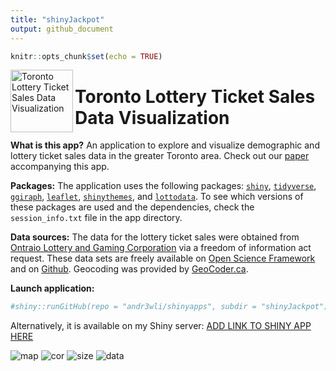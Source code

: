 ```yaml
---
title: "shinyJackpot"
output: github_document
---
```


```r
knitr::opts_chunk$set(echo = TRUE)
```

<img align = "left" width = "100" height = "100" src = "md/cn_tower.png" alt = "Toronto Lottery Ticket Sales Data Visualization"> 
     
<h1> Toronto Lottery Ticket Sales Data Visualization </h1>

**What is this app?** An application to explore and visualize demographic and lottery ticket sales data in the greater Toronto area. Check out our [paper]() accompanying this app.

**Packages:** The application uses the following packages: [`shiny`](https://shiny.rstudio.com), [`tidyverse`](https://www.tidyverse.org), [`ggiraph`](https://davidgohel.github.io/ggiraph/articles/offcran/using_ggiraph.html), [`leaflet`](), [`shinythemes`](), and [`lottodata`](https://andr3wli.github.io/lottodata/). To see which versions of these packages are used and the dependencies, check the `session_info.txt` file in the app directory. 

**Data sources:** The data for the lottery ticket sales were obtained from [Ontraio Lottery and Gaming Corporation](https://www.olg.ca/en/home.html) via a freedom of information act request. These data sets are freely available on [Open Science Framework](//osf.io/qwrxy/) and on [Github](https://github.com/andr3wli/lottodata). Geocoding was provided by [GeoCoder.ca](https://geocoder.ca).

**Launch application:**
```r
#shiny::runGitHub(repo = "andr3wli/shinyapps", subdir = "shinyJackpot")
```

Alternatively, it is available on my Shiny server: [ADD LINK TO SHINY APP HERE]()

![map](md/map_screenshot.png)
![cor](md/cor_screenshot.png)
![size](md/size_screenshot.png)
![data](md/data_screenshot.png)
